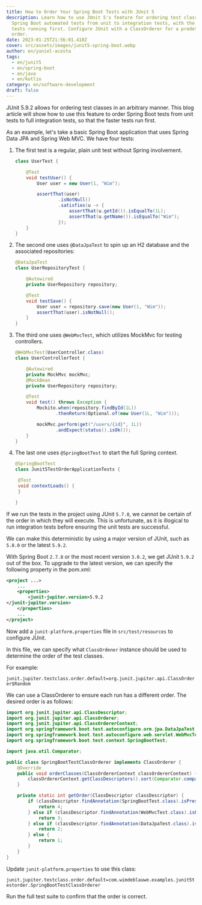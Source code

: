 ```yaml
---
title: How to Order Your Spring Boot Tests with JUnit 5
description: Learn how to use JUnit 5's feature for ordering test classes to run
  Spring Boot automated tests from unit to integration tests, with the fastest
  tests running first. Configure JUnit with a ClassOrderer for a predetermined
  order.
date: 2023-01-25T21:56:01.410Z
cover: src/assets/images/junit5-spring-boot.webp
author: en/yuniel-acosta
tags:
  - en/junit5
  - en/spring-boot
  - en/java
  - en/kotlin
category: en/software-development
draft: false
---
```


JUnit 5.9.2 allows for ordering test classes in an arbitrary manner. This blog article will show how to use this feature to order Spring Boot tests from unit tests to full integration tests, so that the faster tests run first.

As an example, let's take a basic Spring Boot application that uses Spring Data JPA and Spring Web MVC. We have four tests:

1. The first test is a regular, plain unit test without Spring involvement.

   ```java
   class UserTest {

       @Test
       void testUser() {
           User user = new User(1, "Wim");

           assertThat(user)
                   .isNotNull()
                   .satisfies(u -> {
                       assertThat(u.getId()).isEqualTo(1L);
                       assertThat(u.getName()).isEqualTo("Wim");
                   });
       }
   }
   ```

2. The second one uses `@DataJpaTest` to spin up an H2 database and the associated repositories:

   ```java
   @DataJpaTest
   class UserRepositoryTest {

       @Autowired
       private UserRepository repository;

       @Test
       void testSave() {
           User user = repository.save(new User(1, "Wim"));
           assertThat(user).isNotNull();
       }
   }
   ```

3. The third one uses `@WebMvcTest`, which utilizes MockMvc for testing controllers.

   ```java
   @WebMvcTest(UserController.class)
   class UserControllerTest {

       @Autowired
       private MockMvc mockMvc;
       @MockBean
       private UserRepository repository;

       @Test
       void test() throws Exception {
           Mockito.when(repository.findById(1L))
                  .thenReturn(Optional.of(new User(1L, "Wim")));

           mockMvc.perform(get("/users/{id}", 1L))
                  .andExpect(status().isOk());
       }
   }
   ```

4. The last one uses `@SpringBootTest` to start the full Spring context.

   ```java
   @SpringBootTest
   class Junit5TestOrderApplicationTests {

    @Test
    void contextLoads() {
    }

   }
   ```

If we run the tests in the project using JUnit `5.7.0`, we cannot be certain of the order in which they will execute. This is unfortunate, as it is illogical to run integration tests before ensuring the unit tests are successful.

We can make this deterministic by using a major version of JUnit, such as `5.8.0` or the latest `5.9.2`.

With Spring Boot `2.7.8` or the most recent version `3.0.2`, we get JUnit `5.9.2` out of the box. To upgrade to the latest version, we can specify the following property in the pom.xml:

```xml
<project ...>
    ...
    <properties>
        <junit-jupiter.version>5.9.2
</junit-jupiter.version>
    </properties>
    ...
</project>
```

Now add a `junit-platform.properties` file in `src/test/resources` to configure JUnit.

In this file, we can specify what `ClassOrdener` instance should be used to determine the order of the test classes.

For example:

`junit.jupiter.testclass.order.default=org.junit.jupiter.api.ClassOrderer$Random`

We can use a ClassOrderer to ensure each run has a different order. The desired order is as follows:

```java
import org.junit.jupiter.api.ClassDescriptor;
import org.junit.jupiter.api.ClassOrderer;
import org.junit.jupiter.api.ClassOrdererContext;
import org.springframework.boot.test.autoconfigure.orm.jpa.DataJpaTest;
import org.springframework.boot.test.autoconfigure.web.servlet.WebMvcTest;
import org.springframework.boot.test.context.SpringBootTest;

import java.util.Comparator;

public class SpringBootTestClassOrderer implements ClassOrderer {
    @Override
    public void orderClasses(ClassOrdererContext classOrdererContext) {
        classOrdererContext.getClassDescriptors().sort(Comparator.comparingInt(SpringBootTestClassOrderer::getOrder));
    }

    private static int getOrder(ClassDescriptor classDescriptor) {
        if (classDescriptor.findAnnotation(SpringBootTest.class).isPresent()) {
            return 4;
        } else if (classDescriptor.findAnnotation(WebMvcTest.class).isPresent()) {
            return 3;
        } else if (classDescriptor.findAnnotation(DataJpaTest.class).isPresent()) {
            return 2;
        } else {
            return 1;
        }
    }
}
```

Update `junit-platform.properties` to use this class:

`junit.jupiter.testclass.order.default=com.wimdeblauwe.examples.junit5testorder.SpringBootTestClassOrderer`

Run the full test suite to confirm that the order is correct.
